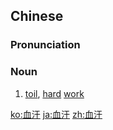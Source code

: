 ==Chinese==
{{zh-forms}}

===Pronunciation===
{{zh-pron
|m=血hàn
|c=hyut3 hon6
|mn=qz,twv:hiat-hān/qz,tp,xm:huih-kōaⁿ/kh,zz:hoeh-kōaⁿ
|cat=n
}}

===Noun===
{{zh-noun}}

# {{lb|zh|Intermediate Mandarin}} [[toil]], [[hard]] [[work]]

[[ko:血汗]]
[[ja:血汗]]
[[zh:血汗]]